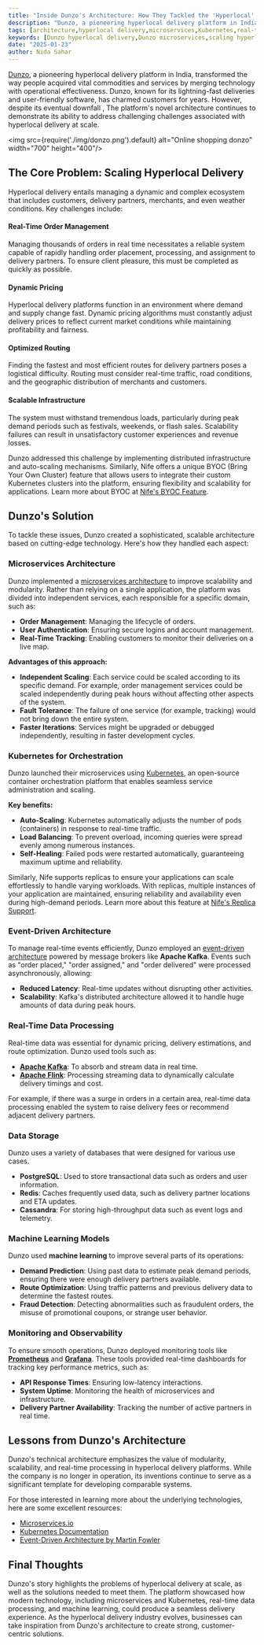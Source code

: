 ```yaml
---
title: "Inside Dunzo's Architecture: How They Tackled the 'Hyperlocal' Problem"
description: "Dunzo, a pioneering hyperlocal delivery platform in India, once captivated users with its speed and efficiency. Despite its recent downfall understanding its innovative architecture provides a fascinating look into solving the challenges of hyperlocal delivery at scale."
tags: [architecture,hyperlocal delivery,microservices,Kubernetes,real-time data,scalability,event-driven architecture,machine learning,observability]
keywords: [Dunzo hyperlocal delivery,Dunzo microservices,scaling hyperlocal platforms,Kubernetes orchestration,event-driven architecture in delivery,machine learning for logistics,real-time order management,scalable infrastructure,Dunzo case study,Nife microservices guide]
date: "2025-01-23"
author: Nida Sahar
---
```


[Dunzo](https://www.dunzo.com), a pioneering hyperlocal delivery platform in India, transformed the way people acquired vital commodities and services by merging technology with operational effectiveness. Dunzo, known for its lightning-fast deliveries and user-friendly software, has charmed customers for years. However, despite its eventual downfall , The platform's novel architecture continues to demonstrate its ability to address challenging challenges associated with hyperlocal delivery at scale.  

<img src={require('./img/donzo.png').default} alt="Online shopping donzo" width="700" height="400"/>
<br/>



## The Core Problem: Scaling Hyperlocal Delivery  

Hyperlocal delivery entails managing a dynamic and complex ecosystem that includes customers, delivery partners, merchants, and even weather conditions. Key challenges include:  

#### Real-Time Order Management  
Managing thousands of orders in real time necessitates a reliable system capable of rapidly handling order placement, processing, and assignment to delivery partners. To ensure client pleasure, this must be completed as quickly as possible.  

#### Dynamic Pricing  
Hyperlocal delivery platforms function in an environment where demand and supply change fast. Dynamic pricing algorithms must constantly adjust delivery prices to reflect current market conditions while maintaining profitability and fairness.  

#### Optimized Routing  
Finding the fastest and most efficient routes for delivery partners poses a logistical difficulty. Routing must consider real-time traffic, road conditions, and the geographic distribution of merchants and customers.  

#### Scalable Infrastructure  
The system must withstand tremendous loads, particularly during peak demand periods such as festivals, weekends, or flash sales. Scalability failures can result in unsatisfactory customer experiences and revenue losses. 

Dunzo addressed this challenge by implementing distributed infrastructure and auto-scaling mechanisms. Similarly, Nife offers a unique BYOC (Bring Your Own Cluster) feature that allows users to integrate their custom Kubernetes clusters into the platform, ensuring flexibility and scalability for applications. Learn more about BYOC at [Nife's BYOC Feature](https://nife.io/oikos/features/byoc). 

## Dunzo's Solution  

To tackle these issues, Dunzo created a sophisticated, scalable architecture based on cutting-edge technology. Here's how they handled each aspect:  

### Microservices Architecture  

Dunzo implemented a [microservices architecture](https://microservices.io) to improve scalability and modularity. Rather than relying on a single application, the platform was divided into independent services, each responsible for a specific domain, such as:  
- **Order Management**: Managing the lifecycle of orders.  
- **User Authentication**: Ensuring secure logins and account management.  
- **Real-Time Tracking**: Enabling customers to monitor their deliveries on a live map.  

**Advantages of this approach:**  
- **Independent Scaling**: Each service could be scaled according to its specific demand. For example, order management services could be scaled independently during peak hours without affecting other aspects of the system.  
- **Fault Tolerance**: The failure of one service (for example, tracking) would not bring down the entire system.  
- **Faster Iterations**: Services might be upgraded or debugged independently, resulting in faster development cycles.  

### Kubernetes for Orchestration  

Dunzo launched their microservices using [Kubernetes](https://kubernetes.io/docs/), an open-source container orchestration platform that enables seamless service administration and scaling.

**Key benefits:**  
- **Auto-Scaling**: Kubernetes automatically adjusts the number of pods (containers) in response to real-time traffic.  
- **Load Balancing**: To prevent overload, incoming queries were spread evenly among numerous instances.  
- **Self-Healing**: Failed pods were restarted automatically, guaranteeing maximum uptime and reliability. 

Similarly, Nife supports replicas to ensure your applications can scale effortlessly to handle varying workloads. With replicas, multiple instances of your application are maintained, ensuring reliability and availability even during high-demand periods. Learn more about this feature at [Nife's Replica Support](https://nife.io/oikos/features/replicas).



### Event-Driven Architecture  
To manage real-time events efficiently, Dunzo employed an [event-driven architecture](https://martinfowler.com/articles/201701-event-driven.html) powered by message brokers like **Apache Kafka**. Events such as "order placed," "order assigned," and "order delivered" were processed asynchronously, allowing:  
- **Reduced Latency**: Real-time updates without disrupting other activities.  
- **Scalability**: Kafka's distributed architecture allowed it to handle huge amounts of data during peak hours.  

### Real-Time Data Processing  
Real-time data was essential for dynamic pricing, delivery estimations, and route optimization. Dunzo used tools such as:  
- **[Apache Kafka](https://kafka.apache.org)**: To absorb and stream data in real time.  
- **[Apache Flink](https://flink.apache.org)**: Processing streaming data to dynamically calculate delivery timings and cost.  

For example, if there was a surge in orders in a certain area, real-time data processing enabled the system to raise delivery fees or recommend adjacent delivery partners.  

### Data Storage  
Dunzo uses a variety of databases that were designed for various use cases.  
- **PostgreSQL**: Used to store transactional data such as orders and user information.  
- **Redis**: Caches frequently used data, such as delivery partner locations and ETA updates.  
- **Cassandra**: For storing high-throughput data such as event logs and telemetry.  

### Machine Learning Models  
Dunzo used **machine learning** to improve several parts of its operations:  
- **Demand Prediction**: Using past data to estimate peak demand periods, ensuring there were enough delivery partners available.  
- **Route Optimization**: Using traffic patterns and previous delivery data to determine the fastest routes.  
- **Fraud Detection**: Detecting abnormalities such as fraudulent orders, the misuse of promotional coupons, or strange user behavior.  

### Monitoring and Observability  
To ensure smooth operations, Dunzo deployed monitoring tools like **[Prometheus](https://prometheus.io)** and **[Grafana](https://grafana.com)**. These tools provided real-time dashboards for tracking key performance metrics, such as:  
- **API Response Times**: Ensuring low-latency interactions.  
- **System Uptime**: Monitoring the health of microservices and infrastructure.  
- **Delivery Partner Availability**: Tracking the number of active partners in real time.  

## Lessons from Dunzo's Architecture  

Dunzo's technical architecture emphasizes the value of modularity, scalability, and real-time processing in hyperlocal delivery platforms. While the company is no longer in operation, its inventions continue to serve as a significant template for developing comparable systems.  

For those interested in learning more about the underlying technologies, here are some excellent resources:  
- [Microservices.io](https://microservices.io)  
- [Kubernetes Documentation](https://kubernetes.io/docs/)  
- [Event-Driven Architecture by Martin Fowler](https://martinfowler.com/articles/201701-event-driven.html)  

## Final Thoughts  

Dunzo's story highlights the problems of hyperlocal delivery at scale, as well as the solutions needed to meet them. The platform showcased how modern technology, including microservices and Kubernetes, real-time data processing, and machine learning, could produce a seamless delivery experience. As the hyperlocal delivery industry evolves, businesses can take inspiration from Dunzo's architecture to create strong, customer-centric solutions. 
 
